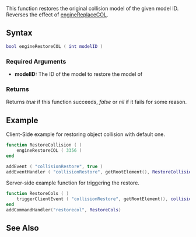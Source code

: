  
{{Client function}}<!-- Change this to "Client function" or "Server function" appropriately-->
<!-- Describe in plain english what this function does. Don't go into details, just give an overview -->
This function restores the original collision model of the given model ID. Reverses the effect of [[/engineReplaceCOL.md|engineReplaceCOL]].

==Syntax== 
<!-- NOTE: don't use 'special' names for variable names, e.g. you shouldn't be writing things like 'player player, vehicle vehicle', instead write something like 'player thePlayer, vehicle vehicleToGetInto'. This is less confusing and prevents the syntax highlighting being odd -->
<syntaxhighlight lang="lua">
bool engineRestoreCOL ( int modelID )
</syntaxhighlight> 
{{OOP||Engine.restoreCOL}}
===Required Arguments=== 
<!-- List each argument one per line. This should be the argument's name as in the argument list above, NOT the argument's data type -->
*'''modelID:''' The ID of the model to restore the model of

===Returns===
<!-- Make this descriptive. Explain what cases will return false. If you're unsure, add a tag to it so we can check -->
Returns ''true'' if this function succeeds, ''false'' or ''nil'' if it fails for some reason.

==Example== 
<section name="Client" class="client" show="true">
Client-Side example for restoring object collision with default one.
<syntaxhighlight lang="lua">
function RestoreCollision ( )
    engineRestoreCOL ( 3356 )
end

addEvent ( "collisionRestore", true )
addEventHandler ( "collisionRestore", getRootElement(), RestoreCollision )
</syntaxhighlight>
</section>


<section name="Server" class="server" show="true">
Server-side example function for triggering the restore.
<syntaxhighlight lang="lua">
function RestoreCols ( )
    triggerClientEvent ( "collisionRestore", getRootElement(), collisionRestore )
end
addCommandHandler("restorecol", RestoreCols)
</syntaxhighlight>
</section>

==See Also==
<!-- Change FunctionArea to the area that this function is in on the main function list page, e.g. Server, Player, Vehicle etc -->
{{Engine_functions}}